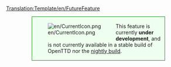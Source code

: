 <noinclude>[[Translation:Template/en/FutureFeature]]</noinclude><div style="background-color:#efffef; border: 1px solid #007c00; padding:0.2em; margin:1em 5em"><div style="float:left;">[[File:en/CurrentIcon.png]]</div><div style="margin-left:40px">This feature is currently '''under development''', and is not currently available in a stable build of OpenTTD nor the [[en/Archive/Community/Nightly build|nightly build]].</div></div>